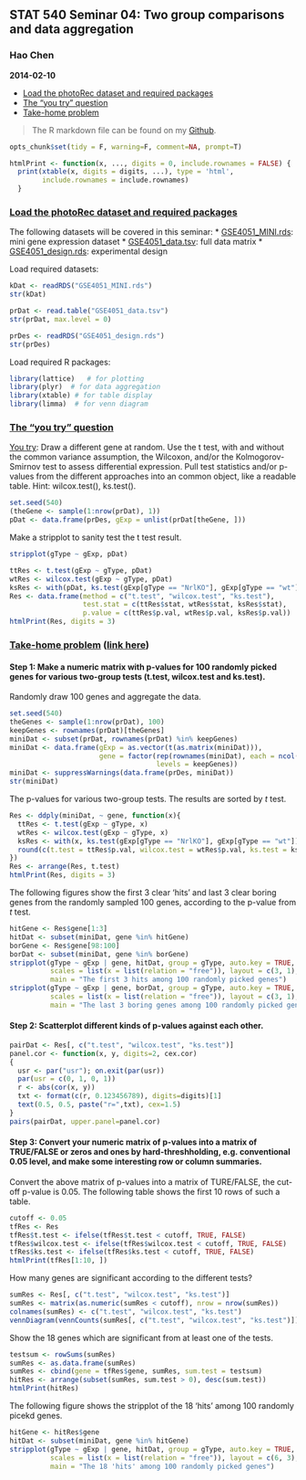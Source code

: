 ## STAT 540 Seminar 04: Two group comparisons and data aggregation
### Hao Chen
__2014-02-10__

* <dim id="1a">[Load the photoRec dataset and required packages](#1b)
* <dim id="2a">[The "you try" question](#2b)
* <dim id="3a">[Take-home problem](#3b)

> The R markdown file can be found on my [Github](https://github.com/nelsonch/stat540-2014-chen-hao/blob/master/seminar%2004/seminar04.Rmd).

```r
opts_chunk$set(tidy = F, warning=F, comment=NA, prompt=T)
```

```r
htmlPrint <- function(x, ..., digits = 0, include.rownames = FALSE) {
  print(xtable(x, digits = digits, ...), type = 'html', 
        include.rownames = include.rownames)
  }
```

### <dim id="1b">[Load the photoRec dataset and required packages](#1a)
The following datasets will be covered in this seminar:
* [GSE4051_MINI.rds](https://github.com/jennybc/stat540_2014/blob/master/examples/photoRec/data/GSE4051_MINI.rds): mini gene expression dataset
* [GSE4051_data.tsv](https://github.com/jennybc/stat540_2014/blob/master/examples/photoRec/data/GSE4051_data.tsv): full data matrix 
* [GSE4051_design.rds](https://github.com/jennybc/stat540_2014/blob/master/examples/photoRec/data/GSE4051_design.rds): experimental design

Load required datasets:
```r
kDat <- readRDS("GSE4051_MINI.rds")
str(kDat)
```

```r
prDat <- read.table("GSE4051_data.tsv")
str(prDat, max.level = 0)
```

```r
prDes <- readRDS("GSE4051_design.rds")
str(prDes)
```

Load required R packages:
```r
library(lattice)   # for plotting
library(plyr)  # for data aggregation
library(xtable) # for table display
library(limma)  # for venn diagram
```

### <dim id="2b">[The "you try" question](#2a)
[You try](http://ugrad.stat.ubc.ca/~stat540/seminars/seminar04_compileNotebook-dataAggregation-twoGroupComparison.html#two-sample-tests----one-gene): Draw a different gene at random. Use the t test, with and without the common variance assumption, the Wilcoxon, and/or the Kolmogorov-Smirnov test to assess differential expression. Pull test statistics and/or p-values from the different approaches into an common object, like a readable table. Hint: wilcox.test(), ks.test().

```r
set.seed(540)
(theGene <- sample(1:nrow(prDat), 1))
pDat <- data.frame(prDes, gExp = unlist(prDat[theGene, ]))
```

Make a stripplot to sanity test the t test result.
```r
stripplot(gType ~ gExp, pDat)
```

```r
ttRes <- t.test(gExp ~ gType, pDat)
wtRes <- wilcox.test(gExp ~ gType, pDat)
ksRes <- with(pDat, ks.test(gExp[gType == "NrlKO"], gExp[gType == "wt"]))
Res <- data.frame(method = c("t.test", "wilcox.test", "ks.test"),
                  test.stat = c(ttRes$stat, wtRes$stat, ksRes$stat),
                  p.value = c(ttRes$p.val, wtRes$p.val, ksRes$p.val))
htmlPrint(Res, digits = 3)
```

### <dim id="3b">[Take-home problem](#3a) ([link here](http://ugrad.stat.ubc.ca/~stat540/seminars/seminar04_compileNotebook-dataAggregation-twoGroupComparison.html#ideas-for-take-home-work))

#### Step 1: Make a numeric matrix with p-values for 100 randomly picked genes for various two-group tests (t.test, wilcox.test and ks.test).

Randomly draw 100 genes and aggregate the data.
```r
set.seed(540)
theGenes <- sample(1:nrow(prDat), 100)
keepGenes <- rownames(prDat)[theGenes]
miniDat <- subset(prDat, rownames(prDat) %in% keepGenes)
miniDat <- data.frame(gExp = as.vector(t(as.matrix(miniDat))),
                      gene = factor(rep(rownames(miniDat), each = ncol(miniDat)),
                                    levels = keepGenes))
miniDat <- suppressWarnings(data.frame(prDes, miniDat))
str(miniDat)
```

The p-values for various two-group tests. The results are sorted by _t_ test.
```r
Res <- ddply(miniDat, ~ gene, function(x){
  ttRes <- t.test(gExp ~ gType, x)
  wtRes <- wilcox.test(gExp ~ gType, x)
  ksRes <- with(x, ks.test(gExp[gType == "NrlKO"], gExp[gType == "wt"]))
  round(c(t.test = ttRes$p.val, wilcox.test = wtRes$p.val, ks.test = ksRes$p.val), 3)               
})
Res <- arrange(Res, t.test)
htmlPrint(Res, digits = 3)
```

The following figures show the first 3 clear 'hits' and last 3 clear boring genes from the randomly sampled 100 genes, according to the p-value from _t_ test.
```r
hitGene <- Res$gene[1:3]
hitDat <- subset(miniDat, gene %in% hitGene)
borGene <- Res$gene[98:100]
borDat <- subset(miniDat, gene %in% borGene)
stripplot(gType ~ gExp | gene, hitDat, group = gType, auto.key = TRUE,
          scales = list(x = list(relation = "free")), layout = c(3, 1), 
          main = "The first 3 hits among 100 randomly picked genes")
stripplot(gType ~ gExp | gene, borDat, group = gType, auto.key = TRUE,
          scales = list(x = list(relation = "free")), layout = c(3, 1),
          main = "The last 3 boring genes among 100 randomly picked genes")
```

#### Step 2: Scatterplot different kinds of p-values against each other.
```r
pairDat <- Res[, c("t.test", "wilcox.test", "ks.test")]
panel.cor <- function(x, y, digits=2, cex.cor)
{
  usr <- par("usr"); on.exit(par(usr))
  par(usr = c(0, 1, 0, 1))
  r <- abs(cor(x, y))
  txt <- format(c(r, 0.123456789), digits=digits)[1]
  text(0.5, 0.5, paste("r=",txt), cex=1.5)
}
pairs(pairDat, upper.panel=panel.cor)
```

#### Step 3: Convert your numeric matrix of p-values into a matrix of TRUE/FALSE or zeros and ones by hard-threshholding, e.g. conventional 0.05 level, and make some interesting row or column summaries.

Convert the above matrix of p-values into a matrix of TURE/FALSE, the cut-off p-value is 0.05. The following table shows the first 10 rows of such a table. 
```r
cutoff <- 0.05
tfRes <- Res
tfRes$t.test <- ifelse(tfRes$t.test < cutoff, TRUE, FALSE)
tfRes$wilcox.test <- ifelse(tfRes$wilcox.test < cutoff, TRUE, FALSE)
tfRes$ks.test <- ifelse(tfRes$ks.test < cutoff, TRUE, FALSE)
htmlPrint(tfRes[1:10, ])
```

How many genes are significant according to the different tests? 
```r
sumRes <- Res[, c("t.test", "wilcox.test", "ks.test")]
sumRes <- matrix(as.numeric(sumRes < cutoff), nrow = nrow(sumRes))
colnames(sumRes) <- c("t.test", "wilcox.test", "ks.test")
vennDiagram(vennCounts(sumRes[, c("t.test", "wilcox.test", "ks.test")]))
```

Show the 18 genes which are significant from at least one of the tests. 
```r
testsum <- rowSums(sumRes)
sumRes <- as.data.frame(sumRes)
sumRes <- cbind(gene = tfRes$gene, sumRes, sum.test = testsum)
hitRes <- arrange(subset(sumRes, sum.test > 0), desc(sum.test))
htmlPrint(hitRes)
```

The following figure shows the stripplot of the 18 'hits' among 100 randomly picekd genes. 

```r
hitGene <- hitRes$gene
hitDat <- subset(miniDat, gene %in% hitGene)
stripplot(gType ~ gExp | gene, hitDat, group = gType, auto.key = TRUE,
          scales = list(x = list(relation = "free")), layout = c(6, 3), 
          main = "The 18 'hits' among 100 randomly picked genes")
```
